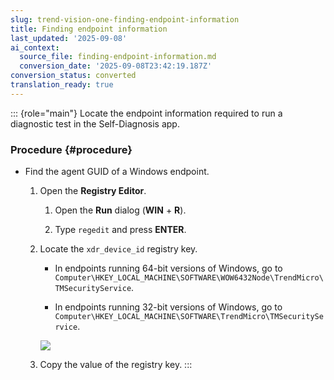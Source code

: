```yaml
---
slug: trend-vision-one-finding-endpoint-information
title: Finding endpoint information
last_updated: '2025-09-08'
ai_context:
  source_file: finding-endpoint-information.md
  conversion_date: '2025-09-08T23:42:19.187Z'
conversion_status: converted
translation_ready: true
---
```


::: {role="main"}
Locate the endpoint information required to run a diagnostic test in the Self-Diagnosis app.

### Procedure {#procedure}

- Find the agent GUID of a Windows endpoint.

  1.  Open the **Registry Editor**.

      1.  Open the **Run** dialog (**WIN** + **R**).

      2.  Type `regedit` and press **ENTER**.

  2.  Locate the `xdr_device_id` registry key.

      - In endpoints running 64-bit versions of Windows, go to `Computer\HKEY_LOCAL_MACHINE\SOFTWARE\WOW6432Node\TrendMicro\TMSecurityService`.

      - In endpoints running 32-bit versions of Windows, go to `Computer\HKEY_LOCAL_MACHINE\SOFTWARE\TrendMicro\TMSecurityService`.

      ![](/images/xdr_device_ID=1e18834e-6e9f-4d1d-9c11-426f37dd3f20.webp)

  3.  Copy the value of the registry key.
:::
